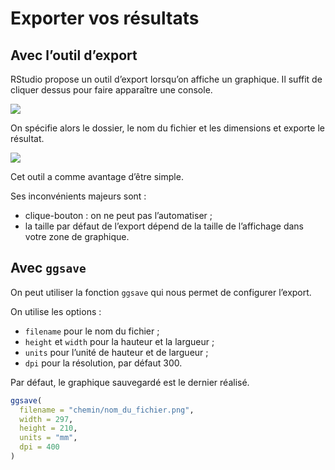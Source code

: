 
# Exporter vos résultats {#export}

## Avec l'outil d'export

RStudio propose un outil d'export lorsqu'on affiche un graphique. Il suffit de cliquer dessus pour faire apparaître une console.

![](pic/export1.png)

On spécifie alors le dossier, le nom du fichier et les dimensions et exporte le résultat.

![](pic/export2.png)

Cet outil a comme avantage d'être simple.

Ses inconvénients majeurs sont :

+ clique-bouton : on ne peut pas l'automatiser ;
+ la taille par défaut de l'export dépend de la taille de l'affichage dans votre zone de graphique.

## Avec `ggsave`

On peut utiliser la fonction `ggsave` qui nous permet de configurer l'export.

On utilise les options :

+ `filename` pour le nom du fichier ;
+ `height` et `width` pour la hauteur et la largueur ;
+ `units` pour l'unité de hauteur et de largueur ;
+ `dpi` pour la résolution, par défaut 300.

Par défaut, le graphique sauvegardé est le dernier réalisé.

```r
ggsave(
  filename = "chemin/nom_du_fichier.png",
  width = 297,
  height = 210,
  units = "mm",
  dpi = 400
)
```

